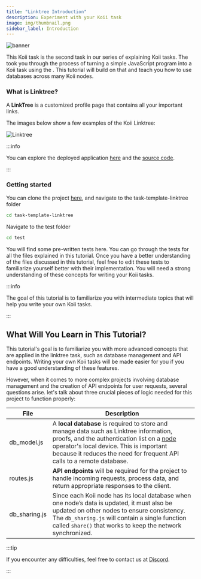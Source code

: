```yaml
---
title: "Linktree Introduction"
description: Experiment with your Koii task
image: img/thumbnail.png
sidebar_label: Introduction
---
```




<Description text="After mastering the development and deployment of the basic task, we will take a deeper dive into web3 concepts. This will be achieved by implementing these concepts through a practical example of linktree. Get ready for an enriching learning experience!" />

![banner](./Example%20Task_%20Linktree.svg)

This Koii task is the second task in our series of explaining Koii tasks. The <Tooltip text="Hello World Task"/> took you through the process of turning a simple JavaScript program into a Koii task using the <Tooltip text="K2 Task Template"/>. This tutorial will build on that and teach you how to use databases across many Koii nodes.

### What is Linktree?

A **LinkTree** is a customized profile page that contains all your important links.

The images below show a few examples of the Koii Linktree:

![Linktree](./linktree.png)

:::info

You can explore the deployed application [here](https://linktree.koii.network) and the [source code](https://github.com/koii-network/linktree-app).

:::

### Getting started

You can clone the project [here](https://github.com/koii-network/linktree-app), and navigate to the task-template-linktree folder

```bash
cd task-template-linktree
```

Navigate to the test folder

```bash
cd test
```

You will find some pre-written tests here. You can go through the tests for all the files explained in this tutorial. Once you have a better understanding of the files discussed in this tutorial, feel free to edit these tests to familiarize yourself better with their implementation. You will need a strong understanding of these concepts for writing your Koii tasks.

:::info

The goal of this tutorial is to familiarize you with intermediate topics that will help you write your own Koii tasks.

:::

## What Will You Learn in This Tutorial?

This tutorial's goal is to familiarize you with more advanced concepts that are applied in the linktree task, such as database management and API endpoints. Writing your own Koii tasks will be made easier for you if you have a good understanding of these features.

However, when it comes to more complex projects involving database management and the creation of API endpoints for user requests, several questions arise. let's talk about three crucial pieces of logic needed for this project to function properly:

| File          | Description                                                                                                                                                                                                                                                                                      |
| ------------- | ------------------------------------------------------------------------------------------------------------------------------------------------------------------------------------------------------------------------------------------------------------------------------------------------ |
| db_model.js   | A **local database** is required to store and manage data such as Linktree information, proofs, and the authentication list on a [node](/run-a-node/introduction/task-nodes) operator's local device. This is important because it reduces the need for frequent API calls to a remote database. |
| routes.js     | **API endpoints** will be required for the project to handle incoming requests, process data, and return appropriate responses to the client.                                                                                                                                                    |
| db_sharing.js | Since each Koii node has its local database when one node’s data is updated, it must also be updated on other nodes to ensure consistency. The `db_sharing.js` will contain a single function called `share()` that works to keep the network synchronized.                                     |

:::tip

If you encounter any difficulties, feel free to contact us at [Discord](https://discord.com/invite/koii).

:::
